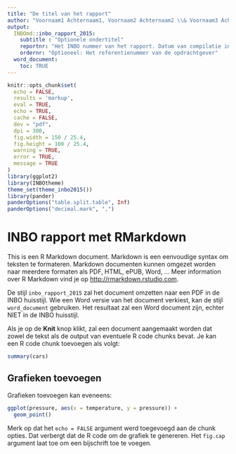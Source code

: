 ```yaml
---
title: "De titel van het rapport"
author: "Voornaam1 Achternaam1, Voornaam2 Achternaam2 \\& Voornaam3 Achternaam3"
output: 
  INBOmd::inbo_rapport_2015:
    subtitle : "Optionele ondertitel"
    reportnr: "Het INBO nummer van het rapport. Datum van compilatie indien ontbrekend"
    ordernr: "Optioneel: Het referentienummer van de opdrachtgever"
  word_document:
    toc: TRUE
---
```

```r
knitr::opts_chunk$set(
  echo = FALSE, 
  results = 'markup',
  eval = TRUE,
  echo = TRUE,
  cache = FALSE,
  dev = "pdf",
  dpi = 300,
  fig.width = 150 / 25.4,
  fig.height = 100 / 25.4,
  warning = TRUE,
  error = TRUE,
  message = TRUE
)
library(ggplot2)
library(INBOtheme)
theme_set(theme_inbo2015())
library(pander)
panderOptions("table.split.table", Inf)
panderOptions("decimal.mark", ",")
```

# INBO rapport met RMarkdown

This is een R Markdown document. Markdown is een eenvoudige syntax om teksten te formateren. Markdown documenten kunnen omgezet worden naar meerdere formaten als PDF, HTML, ePUB, Word, ... Meer information over R Markdown vind je op <http://rmarkdown.rstudio.com>.

De stijl `inbo_rapport_2015` zal het document omzetten naar een PDF in de INBO huisstijl. Wie een Word versie van het document verkiest, kan de stijl `word_document` gebruiken. Het resultaat zal een Word document zijn, echter NIET in de INBO huisstijl.

Als je op de **Knit** knop klikt, zal een document aangemaakt worden dat zowel de tekst als de output van eventuele R code chunks bevat. Je kan een R code chunk toevoegen als volgt:

```r
summary(cars)
```

## Grafieken toevoegen

Grafieken toevoegen kan eveneens:

```r
ggplot(pressure, aes(x = temperature, y = pressure)) + 
  geom_point()
```

Merk op dat het `echo = FALSE` argument werd toegevoegd aan de chunk opties. Dat verbergt dat de R code om de grafiek te genereren. Het `fig.cap` argument laat toe om een bijschrift toe te voegen.
